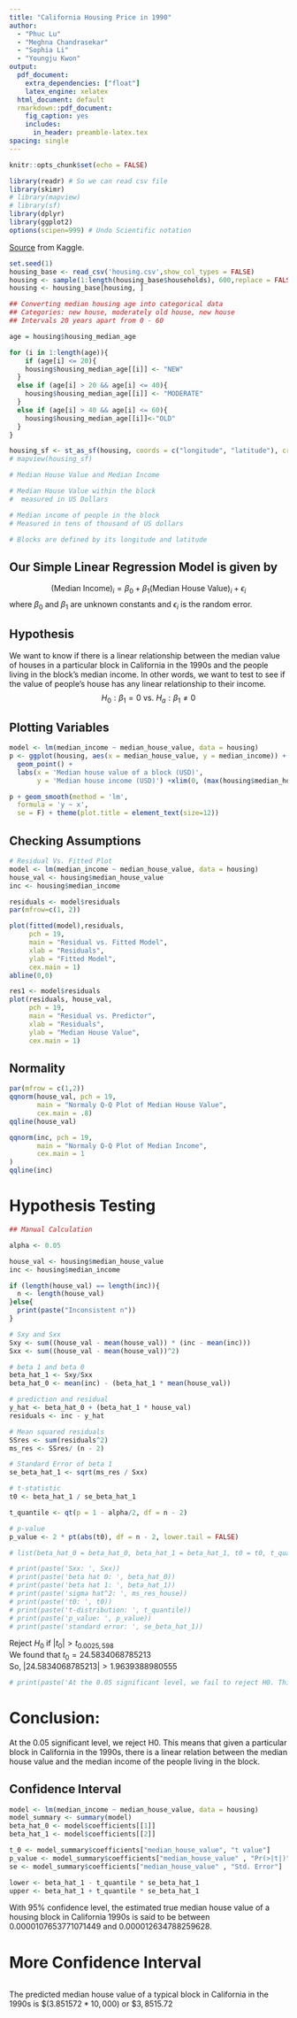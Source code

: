 ```yaml
---
title: "California Housing Price in 1990"
author:
  - "Phuc Lu"
  - "Meghna Chandrasekar"
  - "Sophia Li"
  - "Youngju Kwon"
output:
  pdf_document:
    extra_dependencies: ["float"]
    latex_engine: xelatex
  html_document: default
  rmarkdown::pdf_document:
    fig_caption: yes        
    includes:  
      in_header: preamble-latex.tex
spacing: single
---
```


```r
knitr::opts_chunk$set(echo = FALSE)
```

```r
library(readr) # So we can read csv file
library(skimr)
# library(mapview)
# library(sf)
library(dplyr)
library(ggplot2)
options(scipen=999) # Undo Scientific notation

```

[Source](https://www.kaggle.com/datasets/camnugent/california-housing-prices/data) from Kaggle.

```r
set.seed(1)
housing_base <- read_csv('housing.csv',show_col_types = FALSE)
housing <- sample(1:length(housing_base$households), 600,replace = FALSE)
housing <- housing_base[housing, ]

## Converting median housing age into categorical data
## Categories: new house, moderately old house, new house
## Intervals 20 years apart from 0 - 60

age = housing$housing_median_age

for (i in 1:length(age)){
    if (age[i] <= 20){
    housing$housing_median_age[[i]] <- "NEW"
  }
  else if (age[i] > 20 && age[i] <= 40){
    housing$housing_median_age[[i]] <- "MODERATE"
  }
  else if (age[i] > 40 && age[i] <= 60){
    housing$housing_median_age[[i]]<-"OLD"
  }
}
```

```r
housing_sf <- st_as_sf(housing, coords = c("longitude", "latitude"), crs = 4326)
# mapview(housing_sf)
```

```r
# Median House Value and Median Income

# Median House Value within the block
#  measured in US Dollars

# Median income of people in the block
# Measured in tens of thousand of US dollars

# Blocks are defined by its longitude and latitude

```



## Our Simple Linear Regression Model is given by
$$
(\text{Median Income})_i = \beta_0 + \beta_1\text{(Median House Value)}_i + \epsilon_i
$$
where $\beta_0$ and $\beta_1$ are unknown constants and $\epsilon_i$ is the random error.

## Hypothesis
We want to know if there is a linear relationship between the median value of houses in a particular block in California in the 1990s and the people living in the block's median income. In other words, we want to test to see if the value of people's house has any linear relationship to their income.\
$$
H_0: \beta_1 = 0 \text{ vs. } H_a: \beta_1 \neq 0
$$

## Plotting Variables
```r

model <- lm(median_income ~ median_house_value, data = housing)
p <- ggplot(housing, aes(x = median_house_value, y = median_income)) + 
  geom_point() + 
  labs(x = 'Median house value of a block (USD)',
       y = 'Median house income (USD)') +xlim(0, (max(housing$median_house_value+ 20000))) + ggtitle ("Linear Model of Median Income and Median House Value")

p + geom_smooth(method = 'lm',
  formula = 'y ~ x',
  se = F) + theme(plot.title = element_text(size=12))
```

## Checking Assumptions
```r
# Residual Vs. Fitted Plot
model <- lm(median_income ~ median_house_value, data = housing)
house_val <- housing$median_house_value
inc <- housing$median_income

residuals <- model$residuals
par(mfrow=c(1, 2))

plot(fitted(model),residuals, 
     pch = 19,
     main = "Residual vs. Fitted Model",
     xlab = "Residuals",
     ylab = "Fitted Model",
     cex.main = 1)
abline(0,0)

res1 <- model$residuals
plot(residuals, house_val, 
     pch = 19,
     main = "Residual vs. Predictor",
     xlab = "Residuals",
     ylab = "Median House Value",
     cex.main = 1)

```

## Normality
```r

par(mfrow = c(1,2))
qqnorm(house_val, pch = 19,
       main = "Normaly Q-Q Plot of Median House Value",
       cex.main = .8)
qqline(house_val)

qqnorm(inc, pch = 19,
       main = "Normaly Q-Q Plot of Median Income",
       cex.main = 1
)
qqline(inc)
```


# Hypothesis Testing
```r
## Manual Calculation

alpha <- 0.05

house_val <- housing$median_house_value
inc <- housing$median_income

if (length(house_val) == length(inc)){
  n <- length(house_val)
}else{
  print(paste("Inconsistent n"))
}

# Sxy and Sxx
Sxy <- sum((house_val - mean(house_val)) * (inc - mean(inc)))
Sxx <- sum((house_val - mean(house_val))^2)

# beta 1 and beta 0
beta_hat_1 <- Sxy/Sxx
beta_hat_0 <- mean(inc) - (beta_hat_1 * mean(house_val))

# prediction and residual
y_hat <- beta_hat_0 + (beta_hat_1 * house_val)
residuals <- inc - y_hat

# Mean squared residuals
SSres <- sum(residuals^2)
ms_res <- SSres/ (n - 2)

# Standard Error of beta 1
se_beta_hat_1 <- sqrt(ms_res / Sxx)

# t-statistic
t0 <- beta_hat_1 / se_beta_hat_1

t_quantile <- qt(p = 1 - alpha/2, df = n - 2)

# p-value
p_value <- 2 * pt(abs(t0), df = n - 2, lower.tail = FALSE)

# list(beta_hat_0 = beta_hat_0, beta_hat_1 = beta_hat_1, t0 = t0, t_quantile = t_quantile)
```


```r
# print(paste('Sxx: ', Sxx))
# print(paste('beta hat 0: ', beta_hat_0))
# print(paste('beta hat 1: ', beta_hat_1))
# print(paste('sigma hat^2: ', ms_res_house))
# print(paste('t0: ', t0))
# print(paste('t-distribution: ', t_quantile))
# print(paste('p_value: ', p_value))
# print(paste('standard error: ', se_beta_hat_1))
```

Reject $H_0$ if $|t_0| > t_{0.0025, 598}$\
We found that $t_0 = 24.5834068785213$\
So, $|24.5834068785213| >  1.9639388980555$\

```r
# print(paste('At the 0.05 significant level, we fail to reject H0. This means that given a particular block in California, there is a linear relation between the median house value and the median income of the people living in the block.'))
```
# Conclusion:
At the 0.05 significant level, we reject H0. This means that given a particular block in California in the 1990s, there is a linear relation between the median house value and the median income of the people living in the block.\




## Confidence Interval
```r
model <- lm(median_income ~ median_house_value, data = housing)
model_summary <- summary(model)
beta_hat_0 <- model$coefficients[[1]]
beta_hat_1 <- model$coefficients[[2]]

t_0 <- model_summary$coefficients["median_house_value", "t value"]
p_value <- model_summary$coefficients["median_house_value" , "Pr(>|t|)"]
se <- model_summary$coefficients["median_house_value" , "Std. Error"]

lower <- beta_hat_1 - t_quantile * se_beta_hat_1
upper <- beta_hat_1 + t_quantile * se_beta_hat_1
```
With 95% confidence level, the estimated true median house value of a housing block in California 1990s is said to be between 0.0000107653771071449  and 0.000012634788259628.

# More Confidence Interval
```r

```


The predicted median house value of a typical block in California in the 1990s is $\$(3.851572 * 10,000)$ or $\$3,8515.72$




